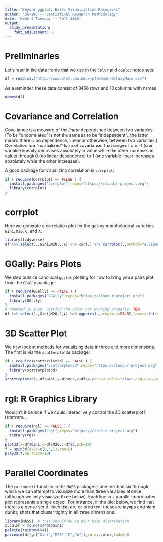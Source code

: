 ```yaml
---
title: "Beyond ggplot: Extra Visualization Resources"
author: "36-290 -- Statistical Research Methodology"
date: "Week 3 Tuesday -- Fall 2020"
output: 
  slidy_presentation:
    font_adjustment: -1
---
```


Preliminaries
===

Let's read in the data frame that we use in the `dplyr` and `ggplot` notes sets:
```r
df = read.csv("http://www.stat.cmu.edu/~pfreeman/GalaxyMass.csv")
```
As a reminder, these data consist of 3456 rows and 10 columns with names
```r
names(df)
```

Covariance and Correlation
===

Covariance is a measure of the *linear* dependence between two variables. (To be "uncorrelated" is not the same as to be "independent"...the latter means there is no dependence, linear or otherwise, between two variables.) Correlation is a "normalized" form of covariance, that ranges from -1 (one variable linearly decreases absolutely in value while the other increases in value) through 0 (no linear dependence) to 1 (one variable linear increases absolutely while the other increases).

A good package for visualizing correlation is `corrplot`:
```r
if ( require(corrplot) == FALSE ) {
  install.packages("corrplot",repos="https://cloud.r-project.org")
  library(corrplot)
}
```

corrplot
===

Here we generate a correlation plot for the galaxy morphological variables  `Gini`, `M20`, `C`, and `A`:
```r
library(tidyverse)
df %>% select(.,Gini,M20,C,A) %>% cor(.) %>% corrplot(.,method="ellipse")
```

GGally: Pairs Plots
===

We step outside canonical `ggplot` plotting for now to bring you a pairs plot from the `GGally` package:
```r
if ( require(GGally) == FALSE ) {
  install.packages("GGally",repos="https://cloud.r-project.org")
  library(GGally)
}
# Updated in 2020. Setting the color not working properly: TBD
df %>% select(.,Gini,M20,C,A) %>% ggpairs(.,progress=FALSE,lower=list(combo=wrap("facethist", binwidth=0.8)))
```

3D Scatter Plot
===

We now look at methods for visualizing data in three and more dimensions. The first is via the `scatterplot3d` package:
```r
if ( require(scatterplot3d) == FALSE ) {
  install.packages("scatterplot3d",repos="https://cloud.r-project.org")
  library(scatterplot3d)
}
scatterplot3d(x=df$Gini,y=df$M20,z=df$C,pch=19,color="blue",angle=45,cex.symbols=0.5)
```

rgl: R Graphics Library
===

Wouldn't it be nice if we could interactively control the 3D scatterplot? Hmmmm...
```r
if ( require(rgl) == FALSE ) {
  install.packages("rgl",repos="https://cloud.r-project.org")
  library(rgl)
}
plot3d(x=df$Gini,y=df$M20,z=df$C,pch=19)
f = spin3d(axis=c(0,0,1),rpm=5)
play3d(f,duration=10)
```

Parallel Coordinates
===

The `parcoord()` function in the `MASS` package is one mechanism through which we can attempt to visualize more than three variables at once (although we only visualize three below). Each line in a parallel coordinates plot represents a single object. For instance, in the plot below, we find that there is a dense set of lines that are colored red: these are layups and slam dunks, shots that cluster tightly in all three dimensions.
```r
library(MASS)  # this should be in your base distribution
z.color = round(64*df$Gini)
palette(rainbow(64))
parcoord(df[,c("Gini","M20","C","A")],col=z.color,lwd=0.6)
```

